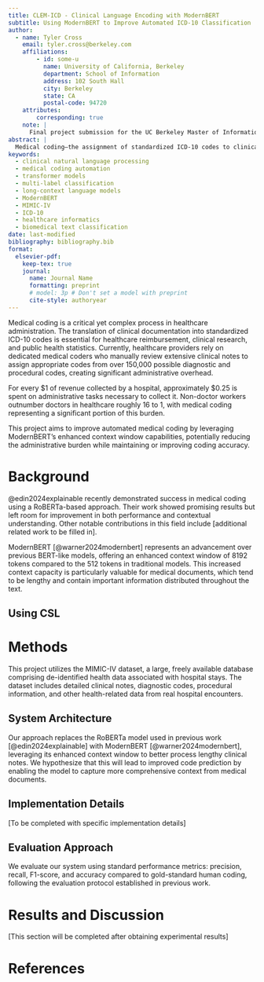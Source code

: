 ```yaml
---
title: CLEM-ICD - Clinical Language Encoding with ModernBERT
subtitle: Using ModernBERT to Improve Automated ICD-10 Classification
author:
  - name: Tyler Cross
    email: tyler.cross@berkeley.com
    affiliations: 
        - id: some-u
          name: University of California, Berkeley
          department: School of Information
          address: 102 South Hall
          city: Berkeley
          state: CA
          postal-code: 94720
    attributes:
        corresponding: true
    note: |
      Final project submission for the UC Berkeley Master of Information and Data Science program, DATASCI 266: Natural Language Processing with Deep Learning
abstract: |
  Medical coding—the assignment of standardized ICD-10 codes to clinical documentation—remains a labor-intensive process requiring expert manual review of extensive narratives against 150,000+ potential classifications. We present CLEM-ICD, an extension of the PLM-ICD framework that replaces RoBERTa with ModernBERT to leverage its 8192-token context window for improved automated medical coding. Our architectural enhancement preserves the multi-label classification paradigm while significantly expanding the model's capacity to process lengthy clinical text, capturing distant dependencies crucial for accurate code assignment. Experiments on the MIMIC-IV dataset demonstrate that CLEM-ICD achieves superior performance compared to previous approaches, as measured by precision, recall, and F1-score. This work addresses a critical bottleneck in healthcare administration through advanced NLP techniques, offering a scalable solution for reducing the cognitive burden of medical coding while maintaining diagnostic accuracy.
keywords: 
  - clinical natural language processing
  - medical coding automation
  - transformer models
  - multi-label classification
  - long-context language models
  - ModernBERT
  - MIMIC-IV
  - ICD-10
  - healthcare informatics
  - biomedical text classification
date: last-modified
bibliography: bibliography.bib
format:
  elsevier-pdf:
    keep-tex: true
    journal:
      name: Journal Name
      formatting: preprint
      # model: 3p # Don't set a model with preprint
      cite-style: authoryear
---
```


Medical coding is a critical yet complex process in healthcare administration. The translation of clinical documentation into standardized ICD-10 codes is essential for healthcare reimbursement, clinical research, and public health statistics. Currently, healthcare providers rely on dedicated medical coders who manually review extensive clinical notes to assign appropriate codes from over 150,000 possible diagnostic and procedural codes, creating significant administrative overhead.

For every $1 of revenue collected by a hospital, approximately $0.25 is spent on administrative tasks necessary to collect it. Non-doctor workers outnumber doctors in healthcare roughly 16 to 1, with medical coding representing a significant portion of this burden.

This project aims to improve automated medical coding by leveraging ModernBERT's enhanced context window capabilities, potentially reducing the administrative burden while maintaining or improving coding accuracy.

# Background

@edin2024explainable recently demonstrated success in medical coding using a RoBERTa-based approach. Their work showed promising results but left room for improvement in both performance and contextual understanding. Other notable contributions in this field include [additional related work to be filled in].

ModernBERT [@warner2024modernbert] represents an advancement over previous BERT-like models, offering an enhanced context window of 8192 tokens compared to the 512 tokens in traditional models. This increased context capacity is particularly valuable for medical documents, which tend to be lengthy and contain important information distributed throughout the text.

## Using CSL 

# Methods

This project utilizes the MIMIC-IV dataset, a large, freely available database comprising de-identified health data associated with hospital stays. The dataset includes detailed clinical notes, diagnostic codes, procedural information, and other health-related data from real hospital encounters.

## System Architecture

Our approach replaces the RoBERTa model used in previous work [@edin2024explainable] with ModernBERT [@warner2024modernbert], leveraging its enhanced context window to better process lengthy clinical notes. We hypothesize that this will lead to improved code prediction by enabling the model to capture more comprehensive context from medical documents.

## Implementation Details

[To be completed with specific implementation details]

## Evaluation Approach

We evaluate our system using standard performance metrics: precision, recall, F1-score, and accuracy compared to gold-standard human coding, following the evaluation protocol established in previous work.

# Results and Discussion

[This section will be completed after obtaining experimental results]

# References {-}
